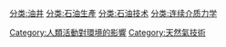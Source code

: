 [[分类:油井|分类:油井]]
[[分类:石油生產|分类:石油生產]]
[[分类:石油技术|分类:石油技术]]
[[分类:连续介质力学|分类:连续介质力学]]
[[Category:人類活動對環境的影響|Category:人類活動對環境的影響]]
[[Category:天然氣技術|Category:天然氣技術]]
